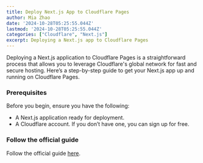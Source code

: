 ```yaml
---
title: Deploy Next.js App to Cloudflare Pages
author: Mia Zhao
date: '2024-10-28T05:25:55.044Z'
lastmod: '2024-10-28T05:25:55.044Z'
categories: ["Cloudflare", "Next.js"]
excerpt: Deploying a Next.js app to Cloudflare Pages
---
```


Deploying a Next.js application to Cloudflare Pages is a straightforward process that allows you to leverage Cloudflare's global network for fast and secure hosting. Here’s a step-by-step guide to get your Next.js app up and running on Cloudflare Pages.

### Prerequisites

Before you begin, ensure you have the following:

- A Next.js application ready for deployment.
- A Cloudflare account. If you don’t have one, you can sign up for free.

### Follow the official guide

Follow the official guide [here](https://developers.cloudflare.com/pages/framework-guides/nextjs/ssr/get-started/).